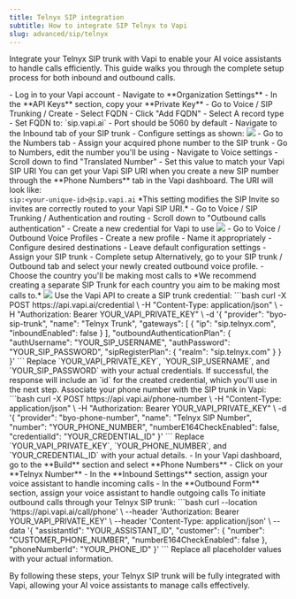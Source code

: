 ```yaml
---
title: Telnyx SIP integration
subtitle: How to integrate SIP Telnyx to Vapi
slug: advanced/sip/telnyx
---
```


Integrate your Telnyx SIP trunk with Vapi to enable your AI voice assistants to handle calls efficiently. This guide walks you through the complete setup process for both inbound and outbound calls.

<Steps>
  <Step title="Retrieve your Vapi private key">
    <Steps>
      <Step title="Get your private key">
        - Log in to your Vapi account
        - Navigate to **Organization Settings**
        - In the **API Keys** section, copy your **Private Key**
      </Step>
    </Steps>
  </Step>

  <Step title="Configure Telnyx for inbound calls">
    <Steps>
      <Step title="Create a SIP trunk">
        - Go to Voice / SIP Trunking / Create
        - Select FQDN
        - Click "Add FQDN"
        - Select A record type
        - Set FQDN to: `sip.vapi.ai`
        - Port should be 5060 by default
      </Step>
      <Step title="Configure inbound settings">
        - Navigate to the Inbound tab of your SIP trunk
        - Configure settings as shown:
        <Frame>
          <img src="../../static/images/sip/telynx-inbound.png" />
        </Frame>
      </Step>
      <Step title="Assign phone number">
        - Go to the Numbers tab
        - Assign your acquired phone number to the SIP trunk
      </Step>
      <Step title="Configure SIP invite">
        - Go to Numbers, edit the number you'll be using
        - Navigate to Voice settings
        - Scroll down to find "Translated Number"
        - Set this value to match your Vapi SIP URI
        <Info>
          You can get your Vapi SIP URI when you create a new SIP number through the **Phone Numbers** tab in the Vapi dashboard. The URI will look like:
          <br />
          <code>sip:&lt;your-unique-id&gt;@sip.vapi.ai</code>
        </Info>
        *This setting modifies the SIP Invite so invites are correctly routed to your Vapi SIP URI.*
      </Step>
    </Steps>
  </Step>

  <Step title="Configure Telnyx for outbound calls">
    <Steps>
      <Step title="Set up outbound authentication">
        - Go to Voice / SIP Trunking / Authentication and routing
        - Scroll down to "Outbound calls authentication"
        - Create a new credential for Vapi to use
        <Frame>
          <img src="../../static/images/sip/telynx-outbound-auth.png" />
        </Frame>
      </Step>
      <Step title="Create outbound voice profile">
        - Go to Voice / Outbound Voice Profiles
        - Create a new profile
        - Name it appropriately
        - Configure desired destinations
        - Leave default configuration settings
        - Assign your SIP trunk
        - Complete setup
        Alternatively, go to your SIP trunk / Outbound tab and select your newly created outbound voice profile.
      </Step>
      <Step title="Configure outbound settings">
        - Choose the country you'll be making most calls to
        *We recommend creating a separate SIP Trunk for each country you aim to be making most calls to.*
        <Frame>
          <img src="../../static/images/sip/telynx-outbound-settings.png" />
        </Frame>
      </Step>
    </Steps>
  </Step>

  <Step title="Add your Telnyx SIP credentials to Vapi">
    Use the Vapi API to create a SIP trunk credential:
    ```bash
    curl -X POST https://api.vapi.ai/credential \
      -H "Content-Type: application/json" \
      -H "Authorization: Bearer YOUR_VAPI_PRIVATE_KEY" \
      -d '{
        "provider": "byo-sip-trunk",
        "name": "Telnyx Trunk",
        "gateways": [
          {
            "ip": "sip.telnyx.com",
            "inboundEnabled": false
          }
        ],
        "outboundAuthenticationPlan": {
          "authUsername": "YOUR_SIP_USERNAME",
          "authPassword": "YOUR_SIP_PASSWORD",
          "sipRegisterPlan": {
                "realm": "sip.telnyx.com"
            }
        }
      }'
    ```
    Replace `YOUR_VAPI_PRIVATE_KEY`, `YOUR_SIP_USERNAME`, and `YOUR_SIP_PASSWORD` with your actual credentials.
    If successful, the response will include an `id` for the created credential, which you'll use in the next step.
  </Step>

  <Step title="Add your phone number to Vapi">
    Associate your phone number with the SIP trunk in Vapi:
    ```bash
    curl -X POST https://api.vapi.ai/phone-number \
      -H "Content-Type: application/json" \
      -H "Authorization: Bearer YOUR_VAPI_PRIVATE_KEY" \
      -d '{
        "provider": "byo-phone-number",
        "name": "Telnyx SIP Number",
        "number": "YOUR_PHONE_NUMBER",
        "numberE164CheckEnabled": false,
        "credentialId": "YOUR_CREDENTIAL_ID"
      }'
    ```
    Replace `YOUR_VAPI_PRIVATE_KEY`, `YOUR_PHONE_NUMBER`, and `YOUR_CREDENTIAL_ID` with your actual details.
  </Step>

  <Step title="Assign your voice assistant to handle calls">
    - In your Vapi dashboard, go to the **Build** section and select **Phone Numbers**
    - Click on your **Telnyx Number**
    - In the **Inbound Settings** section, assign your voice assistant to handle incoming calls
    - In the **Outbound Form** section, assign your voice assistant to handle outgoing calls
  </Step>

  <Step title="Make outbound calls">
    To initiate outbound calls through your Telnyx SIP trunk:
    ```bash
    curl --location 'https://api.vapi.ai/call/phone' \
      --header 'Authorization: Bearer YOUR_VAPI_PRIVATE_KEY' \
      --header 'Content-Type: application/json' \
      --data '{
        "assistantId": "YOUR_ASSISTANT_ID",
        "customer": {
          "number": "CUSTOMER_PHONE_NUMBER",
          "numberE164CheckEnabled": false
        },
        "phoneNumberId": "YOUR_PHONE_ID"
      }'
    ```
    Replace all placeholder values with your actual information.
  </Step>
</Steps>

By following these steps, your Telnyx SIP trunk will be fully integrated with Vapi, allowing your AI voice assistants to manage calls effectively.
